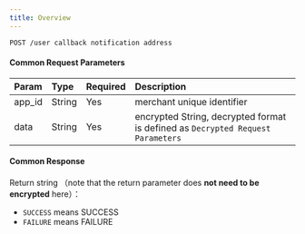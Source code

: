 ---
title: Overview
---

`POST /user callback notification address`

#### Common Request Parameters

| Param  | Type   | Required | Description                                                  |
| :----- | :----- | :------- | :----------------------------------------------------------- |
| app_id | String | Yes      | merchant unique identifier                                   |
| data   | String | Yes      | encrypted String, decrypted format is defined as `Decrypted Request Parameters` |

#### Common Response

Return string （note that the return parameter does **not need to be encrypted** here）：
* `SUCCESS` means SUCCESS
* `FAILURE` means FAILURE